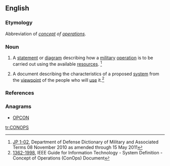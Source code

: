 ==English==
{{wikipedia|Concept of operations|lang=en}}

===Etymology===
Abbreviation of ''[[concept]] of [[operations]]''.

===Noun===
{{en-noun}}

# {{cx|US|military|lang=en}} A [[statement]] or [[diagram]] describing how a [[military]] [[operation]] is to be carried out using the available [[resource]]s. <ref name="JP 1-02">[http://www.dtic.mil/doctrine/new_pubs/jp1_02.pdf JP 1-02], Department of Defense Dictionary of Military and Associated Terms 08 November 2010 as amended through 15 May 2011 </ref>
# A document describing the characteristics of a proposed [[system]] from the [[viewpoint]] of the people who will [[use]] it.<ref name="1362-1998">[http://www.dtic.mil/doctrine/new_pubs/jp1_02.pdf 1362-1998], IEEE Guide for Information Technology - System Definition - Concept of Operations (ConOps) Document </ref>

===References===
<references />

===Anagrams===
* [[OPCON #English|OPCON]]

[[tr:CONOPS]]